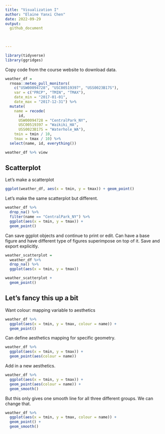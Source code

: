 ```yaml
---
title: "Visualization I"
author: "Elaine Yanxi Chen"
date: 2022-09-29
output: 
  github_document
    

    
---
```


```r
library(tidyverse)
library(ggridges)
```

Copy code from the course website to download data.

```r
weather_df = 
  rnoaa::meteo_pull_monitors(
    c("USW00094728", "USC00519397", "USS0023B17S"),
    var = c("PRCP", "TMIN", "TMAX"), 
    date_min = "2017-01-01",
    date_max = "2017-12-31") %>%
  mutate(
    name = recode(
      id, 
      USW00094728 = "CentralPark_NY", 
      USC00519397 = "Waikiki_HA",
      USS0023B17S = "Waterhole_WA"),
    tmin = tmin / 10,
    tmax = tmax / 10) %>%
  select(name, id, everything())

weather_df %>% view
```

## Scatterplot

Let's make a scatterplot

```r
ggplot(weather_df, aes(x = tmin, y = tmax)) + geom_point()
```

Let's make the same scatterplot but different.

```r
weather_df %>%
  drop_na() %>% 
  filter(name == "CentralPark_NY") %>% 
  ggplot(aes(x = tmin, y = tmax)) +
  geom_point()
```

Can save ggplot objects and continue to print or edit. Can have a base figure and have different type of figures superimpose on top of it. Save and export explicitly. 

```r
weather_scatterplot =
  weather_df %>%
  drop_na() %>% 
  ggplot(aes(x = tmin, y = tmax)) 

weather_scatterplot +
  geom_point()
```

## Let's fancy this up a bit

Want colour: mapping variable to aesthetics

```r
weather_df %>% 
  ggplot(aes(x = tmin, y = tmax, colour = name)) +
  geom_point()
```

Can define aesthetics mapping for specific geometry.

```r
weather_df %>% 
  ggplot(aes(x = tmin, y = tmax)) +
  geom_point(aes(colour = name))
```

Add in a new aesthetics.

```r
weather_df %>% 
  ggplot(aes(x = tmin, y = tmax)) +
  geom_point(aes(colour = name)) +
  geom_smooth()
```

But this only gives one smooth line for all three different groups. We can change that.

```r
weather_df %>% 
  ggplot(aes(x = tmin, y = tmax, colour = name)) +
  geom_point() +
  geom_smooth()
```